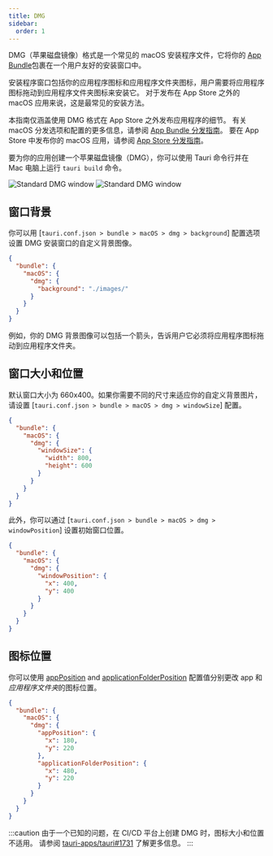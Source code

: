```yaml
---
title: DMG
sidebar:
  order: 1
---
```



DMG（苹果磁盘镜像）格式是一个常见的 macOS 安装程序文件，它将你的 [App Bundle][App Bundle 分发指南]包裹在一个用户友好的安装窗口中。

安装程序窗口包括你的应用程序图标和应用程序文件夹图标，用户需要将应用程序图标拖动到应用程序文件夹图标来安装它。
对于发布在 App Store 之外的 macOS 应用来说，这是最常见的安装方法。

本指南仅涵盖使用 DMG 格式在 App Store 之外发布应用程序的细节。
有关 macOS 分发选项和配置的更多信息，请参阅 [App Bundle 分发指南]。
要在 App Store 中发布你的 macOS 应用，请参阅 [App Store 分发指南]。

要为你的应用创建一个苹果磁盘镜像（DMG），你可以使用 Tauri 命令行并在 Mac 电脑上运行 `tauri build` 命令。

<CommandTabs
  npm="npm run tauri build --bundles dmg"
  yarn="yarn tauri build --bundles dmg"
  pnpm="pnpm tauri build --bundles dmg"
  cargo="cargo tauri build --bundles dmg"
/>

<Image
  class="dark:sl-hidden"
  src={StandardDmgLight}
  alt="Standard DMG window"
/>
<Image
  class="light:sl-hidden"
  src={StandardDmgDark}
  alt="Standard DMG window"
/>

## 窗口背景

你可以用 [`tauri.conf.json > bundle > macOS > dmg > background`] 配置选项设置 DMG 安装窗口的自定义背景图像。

```json title="tauri.conf.json" ins={4-6}
{
  "bundle": {
    "macOS": {
      "dmg": {
        "background": "./images/"
      }
    }
  }
}
```

例如，你的 DMG 背景图像可以包括一个箭头，告诉用户它必须将应用程序图标拖动到应用程序文件夹。

## 窗口大小和位置

默认窗口大小为 660x400。如果你需要不同的尺寸来适应你的自定义背景图片，请设置 [`tauri.conf.json > bundle > macOS > dmg > windowSize`] 配置。

```json title="tauri.conf.json" ins={5-8}
{
  "bundle": {
    "macOS": {
      "dmg": {
        "windowSize": {
          "width": 800,
          "height": 600
        }
      }
    }
  }
}
```

此外，你可以通过 [`tauri.conf.json > bundle > macOS > dmg > windowPosition`] 设置初始窗口位置。

```json title="tauri.conf.json" ins={5-8}
{
  "bundle": {
    "macOS": {
      "dmg": {
        "windowPosition": {
          "x": 400,
          "y": 400
        }
      }
    }
  }
}
```

## 图标位置

你可以使用 [appPosition] and [applicationFolderPosition] 配置值分别更改 app 和*应用程序文件夹*的图标位置。

```json title="tauri.conf.json" ins={5-12}
{
  "bundle": {
    "macOS": {
      "dmg": {
        "appPosition": {
          "x": 180,
          "y": 220
        },
        "applicationFolderPosition": {
          "x": 480,
          "y": 220
        }
      }
    }
  }
}
```

:::caution
由于一个已知的问题，在 CI/CD 平台上创建 DMG 时，图标大小和位置不适用。
请参阅 [tauri-apps/tauri#1731] 了解更多信息。
:::

[App Bundle 分发指南]: /distribute/macos-application-bundle
[App Store 分发指南]: /distribute/app-store
[appPosition]: /reference/config/#appposition
[applicationFolderPosition]: /reference/config/#applicationfolderposition
[tauri-apps/tauri#1731]: https://github.com/tauri-apps/tauri/issues/1731
